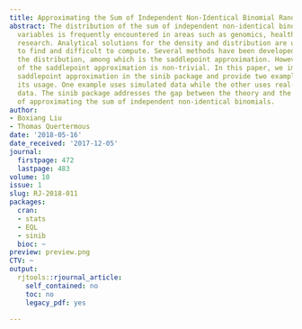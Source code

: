 ```yaml
---
title: Approximating the Sum of Independent Non-Identical Binomial Random Variables
abstract: The distribution of the sum of independent non-identical binomial random
  variables is frequently encountered in areas such as genomics, healthcare, and operations
  research. Analytical solutions for the density and distribution are usually cumbersome
  to find and difficult to compute. Several methods have been developed to approximate
  the distribution, among which is the saddlepoint approximation. However, implementation
  of the saddlepoint approximation is non-trivial. In this paper, we implement the
  saddlepoint approximation in the sinib package and provide two examples to illustrate
  its usage. One example uses simulated data while the other uses real-world healthcare
  data. The sinib package addresses the gap between the theory and the implementation
  of approximating the sum of independent non-identical binomials.
author:
- Boxiang Liu
- Thomas Quertermous
date: '2018-05-16'
date_received: '2017-12-05'
journal:
  firstpage: 472
  lastpage: 483
volume: 10
issue: 1
slug: RJ-2018-011
packages:
  cran:
  - stats
  - EQL
  - sinib
  bioc: ~
preview: preview.png
CTV: ~
output:
  rjtools::rjournal_article:
    self_contained: no
    toc: no
    legacy_pdf: yes

---
```

